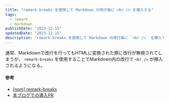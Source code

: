 ```yaml
---
title: "remark-breaks を使用して Markdown の改行毎に <br /> を挿入する"
tags:
  - remark
  - markdown
publishDate: "2023-12-15"
updatedDate: "2023-12-15"
description: "remark-breaks を使用して Markdown の改行毎に `<br />` を挿入できるようにします。"
---
```


通常、Markdownで改行を行ってもHTMLに変換された際に改行が無視されてしまうが、
`remark-breaks` を使用することでMarkdown内の改行で `<br />` が挿入されるようになる。

#### 参考

- [[npm] remark-breaks](https://www.npmjs.com/package/remark-breaks)
- [本ブログでの導入PR](https://github.com/daichi-iwamoto/noob-front-end-engineer-blog/pull/7)
